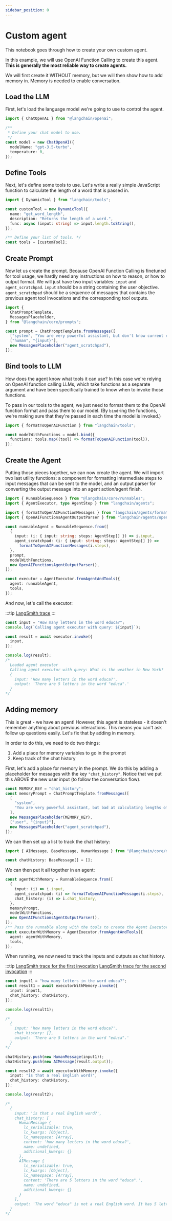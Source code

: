 ```yaml
---
sidebar_position: 0
---
```


# Custom agent

This notebook goes through how to create your own custom agent.

In this example, we will use OpenAI Function Calling to create this agent.
**This is generally the most reliable way to create agents.**

We will first create it WITHOUT memory, but we will then show how to add memory in.
Memory is needed to enable conversation.

## Load the LLM

First, let's load the language model we're going to use to control the agent.

```ts
import { ChatOpenAI } from "@langchain/openai";

/**
 * Define your chat model to use.
 */
const model = new ChatOpenAI({
  modelName: "gpt-3.5-turbo",
  temperature: 0,
});
```

## Define Tools

Next, let's define some tools to use.
Let's write a really simple JavaScript function to calculate the length of a word that is passed in.

```ts
import { DynamicTool } from "langchain/tools";

const customTool = new DynamicTool({
  name: "get_word_length",
  description: "Returns the length of a word.",
  func: async (input: string) => input.length.toString(),
});

/** Define your list of tools. */
const tools = [customTool];
```

## Create Prompt

Now let us create the prompt.
Because OpenAI Function Calling is finetuned for tool usage, we hardly need any instructions on how to reason, or how to output format.
We will just have two input variables: `input` and `agent_scratchpad`. `input` should be a string containing the user objective.
`agent_scratchpad` should be a sequence of messages that contains the previous agent tool invocations and the corresponding tool outputs.

```ts
import {
  ChatPromptTemplate,
  MessagesPlaceholder,
} from "@langchain/core/prompts";

const prompt = ChatPromptTemplate.fromMessages([
  ["system", "You are very powerful assistant, but don't know current events"],
  ["human", "{input}"],
  new MessagesPlaceholder("agent_scratchpad"),
]);
```

## Bind tools to LLM

How does the agent know what tools it can use?
In this case we're relying on OpenAI function calling LLMs, which take functions as a separate argument and have been specifically trained to know when to invoke those functions.

To pass in our tools to the agent, we just need to format them to the OpenAI function format and pass them to our model.
(By `bind`-ing the functions, we're making sure that they're passed in each time the model is invoked.)

```ts
import { formatToOpenAIFunction } from "langchain/tools";

const modelWithFunctions = model.bind({
  functions: tools.map((tool) => formatToOpenAIFunction(tool)),
});
```

## Create the Agent

Putting those pieces together, we can now create the agent.
We will import two last utility functions: a component for formatting intermediate steps to input messages that can be sent to the model,
and an output parser for converting the output message into an agent action/agent finish.

```ts
import { RunnableSequence } from "@langchain/core/runnables";
import { AgentExecutor, type AgentStep } from "langchain/agents";

import { formatToOpenAIFunctionMessages } from "langchain/agents/format_scratchpad";
import { OpenAIFunctionsAgentOutputParser } from "langchain/agents/openai/output_parser";

const runnableAgent = RunnableSequence.from([
  {
    input: (i: { input: string; steps: AgentStep[] }) => i.input,
    agent_scratchpad: (i: { input: string; steps: AgentStep[] }) =>
      formatToOpenAIFunctionMessages(i.steps),
  },
  prompt,
  modelWithFunctions,
  new OpenAIFunctionsAgentOutputParser(),
]);

const executor = AgentExecutor.fromAgentAndTools({
  agent: runnableAgent,
  tools,
});
```

And now, let's call the executor:

:::tip
[LangSmith trace](https://smith.langchain.com/public/6288fcd3-7e4e-488e-b40c-f83e052ad6ce/r)
:::

```ts
const input = "How many letters in the word educa?";
console.log(`Calling agent executor with query: ${input}`);

const result = await executor.invoke({
  input,
});

console.log(result);
/*
  Loaded agent executor
  Calling agent executor with query: What is the weather in New York?
  {
    input: 'How many letters in the word educa?',
    output: 'There are 5 letters in the word "educa".'
  }
*/
```

## Adding memory

This is great - we have an agent!
However, this agent is stateless - it doesn't remember anything about previous interactions.
This means you can't ask follow up questions easily.
Let's fix that by adding in memory.

In order to do this, we need to do two things:

1. Add a place for memory variables to go in the prompt
2. Keep track of the chat history

First, let's add a place for memory in the prompt.
We do this by adding a placeholder for messages with the key `"chat_history"`.
Notice that we put this ABOVE the new user input (to follow the conversation flow).

```ts
const MEMORY_KEY = "chat_history";
const memoryPrompt = ChatPromptTemplate.fromMessages([
  [
    "system",
    "You are very powerful assistant, but bad at calculating lengths of words.",
  ],
  new MessagesPlaceholder(MEMORY_KEY),
  ["user", "{input}"],
  new MessagesPlaceholder("agent_scratchpad"),
]);
```

We can then set up a list to track the chat history:

```ts
import { AIMessage, BaseMessage, HumanMessage } from "@langchain/core/messages";

const chatHistory: BaseMessage[] = [];
```

We can then put it all together in an agent:

```ts
const agentWithMemory = RunnableSequence.from([
  {
    input: (i) => i.input,
    agent_scratchpad: (i) => formatToOpenAIFunctionMessages(i.steps),
    chat_history: (i) => i.chat_history,
  },
  memoryPrompt,
  modelWithFunctions,
  new OpenAIFunctionsAgentOutputParser(),
]);
/** Pass the runnable along with the tools to create the Agent Executor */
const executorWithMemory = AgentExecutor.fromAgentAndTools({
  agent: agentWithMemory,
  tools,
});
```

When running, we now need to track the inputs and outputs as chat history.

:::tip
[LangSmith trace for the first invocation](https://smith.langchain.com/public/431f3955-693e-4ea5-ae07-737ec23e7e13/r)
[LangSmith trace for the second invocation](https://smith.langchain.com/public/2618772e-3e13-4dde-b86f-973cffb2a3be/r)
:::

```ts
const input1 = "how many letters in the word educa?";
const result1 = await executorWithMemory.invoke({
  input: input1,
  chat_history: chatHistory,
});

console.log(result1);

/*
  {
    input: 'how many letters in the word educa?',
    chat_history: [],
    output: 'There are 5 letters in the word "educa".'
  }
*/

chatHistory.push(new HumanMessage(input1));
chatHistory.push(new AIMessage(result.output));

const result2 = await executorWithMemory.invoke({
  input: "is that a real English word?",
  chat_history: chatHistory,
});

console.log(result2);

/*
  {
    input: 'is that a real English word?',
    chat_history: [
      HumanMessage {
        lc_serializable: true,
        lc_kwargs: [Object],
        lc_namespace: [Array],
        content: 'how many letters in the word educa?',
        name: undefined,
        additional_kwargs: {}
      },
      AIMessage {
        lc_serializable: true,
        lc_kwargs: [Object],
        lc_namespace: [Array],
        content: 'There are 5 letters in the word "educa".',
        name: undefined,
        additional_kwargs: {}
      }
    ],
    output: 'The word "educa" is not a real English word. It has 5 letters.'
  }
*/
```
